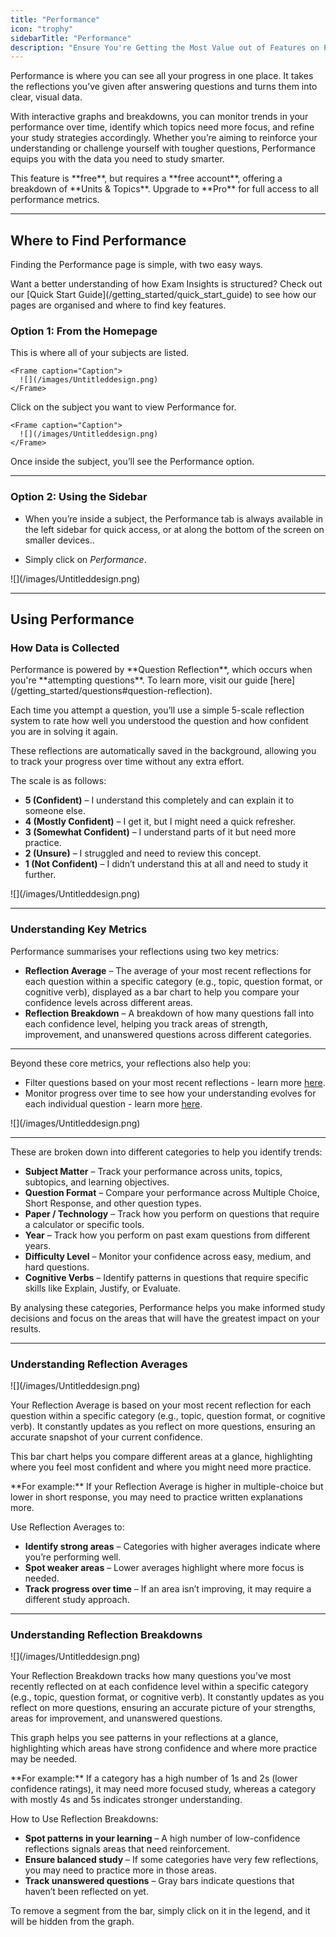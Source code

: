 ```yaml
---
title: "Performance"
icon: "trophy"
sidebarTitle: "Performance"
description: "Ensure You're Getting the Most Value out of Features on Performance"
---
```


Performance is where you can see all your progress in one place. It takes the reflections you’ve given after answering questions and turns them into clear, visual data. 

With interactive graphs and breakdowns, you can monitor trends in your performance over time, identify which topics need more focus, and refine your study strategies accordingly. Whether you’re aiming to reinforce your understanding or challenge yourself with tougher questions, Performance equips you with the data you need to study smarter.

<Note>
  This feature is **free**, but requires a **free account**, offering a breakdown of **Units & Topics**. Upgrade to **Pro** for full access to all performance metrics.  
</Note>

***

## Where to Find Performance

Finding the Performance page is simple, with two easy ways.

<Tip>
  Want a better understanding of how Exam Insights is structured? Check out our [Quick Start Guide](/getting_started/quick_start_guide) to see how our pages are organised and where to find key features.
</Tip>

### Option 1: From the Homepage

<Steps>
  <Step title="Go to your My Subjects (Home)">
    This is where all of your subjects are listed.

    <Frame caption="Caption">
      ![](/images/Untitleddesign.png)
    </Frame>
  </Step>

  <Step title="Select a Subject">
    Click on the subject you want to view Performance for.

    <Frame caption="Caption">
      ![](/images/Untitleddesign.png)
    </Frame>
  </Step>

  <Step title="Click Performance">
    Once inside the subject, you’ll see the Performance option.
  </Step>
</Steps>

***

### Option 2: Using the Sidebar

* When you’re inside a subject, the Performance tab is always available in the left sidebar for quick access, or at along the bottom of the screen on smaller devices..

* Simply click on *Performance*.

<Frame caption="Caption">
  ![](/images/Untitleddesign.png)
</Frame>

***

## Using Performance

### How Data is Collected

<Tip>
Performance is powered by **Question Reflection**, which occurs when you're **attempting questions**. To learn more, visit our guide [here](/getting_started/questions#question-reflection).  
</Tip>

Each time you attempt a question, you’ll use a simple 5-scale reflection system to rate how well you understood the question and how confident you are in solving it again.

These reflections are automatically saved in the background, allowing you to track your progress over time without any extra effort.

The scale is as follows:
* **5 (Confident)** – I understand this completely and can explain it to someone else.
* **4 (Mostly Confident)** – I get it, but I might need a quick refresher.
* **3 (Somewhat Confident)** – I understand parts of it but need more practice.
* **2 (Unsure)** – I struggled and need to review this concept.
* **1 (Not Confident)** – I didn’t understand this at all and need to study it further.

<Frame caption="Caption">
  ![](/images/Untitleddesign.png)
</Frame>

***

### Understanding Key Metrics

Performance summarises your reflections using two key metrics:
* **Reflection Average** – The average of your most recent reflections for each question within a specific category (e.g., topic, question format, or cognitive verb), displayed as a bar chart to help you compare your confidence levels across different areas.
* **Reflection Breakdown** – A breakdown of how many questions fall into each confidence level, helping you track areas of strength, improvement, and unanswered questions across different categories.

***

Beyond these core metrics, your reflections also help you:
* Filter questions based on your most recent reflections - learn more [here](/getting_started/questions#filtering-questions).
* Monitor progress over time to see how your understanding evolves for each individual question - learn more [here](/getting_started/questions#question-reflection).

<Frame caption="Caption">
  ![](/images/Untitleddesign.png)
</Frame>

***

These are broken down into different categories to help you identify trends:
* **Subject Matter** – Track your performance across units, topics, subtopics, and learning objectives.
* **Question Format** – Compare your performance across Multiple Choice, Short Response, and other question types.
* **Paper / Technology** – Track how you perform on questions that require a calculator or specific tools.
* **Year** – Track how you perform on past exam questions from different years.
* **Difficulty Level** – Monitor your confidence across easy, medium, and hard questions.
* **Cognitive Verbs** – Identify patterns in questions that require specific skills like Explain, Justify, or Evaluate.

By analysing these categories, Performance helps you make informed study decisions and focus on the areas that will have the greatest impact on your results.

***


### Understanding Reflection Averages

<Frame caption="Caption">
  ![](/images/Untitleddesign.png)
</Frame>

Your Reflection Average is based on your most recent reflection for each question within a specific category (e.g., topic, question format, or cognitive verb). It constantly updates as you reflect on more questions, ensuring an accurate snapshot of your current confidence.

This bar chart helps you compare different areas at a glance, highlighting where you feel most confident and where you might need more practice.

<Tip>  
**For example:** If your Reflection Average is higher in multiple-choice but lower in short response, you may need to practice written explanations more.  
</Tip>

Use Reflection Averages to:
* **Identify strong areas** – Categories with higher averages indicate where you’re performing well.
* **Spot weaker areas** – Lower averages highlight where more focus is needed.
* **Track progress over time** – If an area isn’t improving, it may require a different study approach.

***

### Understanding Reflection Breakdowns

<Frame caption="Caption">
  ![](/images/Untitleddesign.png)
</Frame>

Your Reflection Breakdown tracks how many questions you’ve most recently reflected on at each confidence level within a specific category (e.g., topic, question format, or cognitive verb). It constantly updates as you reflect on more questions, ensuring an accurate picture of your strengths, areas for improvement, and unanswered questions.

This graph helps you see patterns in your reflections at a glance, highlighting which areas have strong confidence and where more practice may be needed.

<Tip>  
**For example:** If a category has a high number of 1s and 2s (lower confidence ratings), it may need more focused study, whereas a category with mostly 4s and 5s indicates stronger understanding.  
</Tip>  

How to Use Reflection Breakdowns:
* **Spot patterns in your learning** – A high number of low-confidence reflections signals areas that need reinforcement.
* **Ensure balanced study** – If some categories have very few reflections, you may need to practice more in those areas.
* **Track unanswered questions** – Gray bars indicate questions that haven’t been reflected on yet.

<Tip>
  To remove a segment from the bar, simply click on it in the legend, and it will be hidden from the graph.
</Tip>
